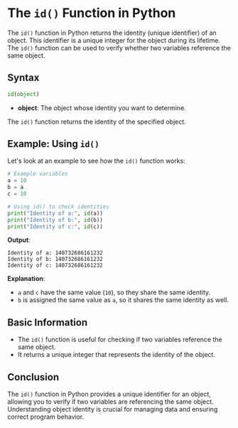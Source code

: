 # The `id()` Function in Python

The `id()` function in Python returns the identity (unique identifier) of an object. This identifier is a unique integer for the object during its lifetime. The `id()` function can be used to verify whether two variables reference the same object.

## Syntax

```python copy showLineNumbers
id(object)
```

- **object**: The object whose identity you want to determine.

The `id()` function returns the identity of the specified object.

## Example: Using `id()`

Let's look at an example to see how the `id()` function works:

```python copy showLineNumbers
# Example variables
a = 10
b = a
c = 10

# Using id() to check identities
print("Identity of a:", id(a))
print("Identity of b:", id(b))
print("Identity of c:", id(c))
```

**Output**:
```
Identity of a: 140732686161232
Identity of b: 140732686161232
Identity of c: 140732686161232
```

**Explanation**: 
- `a` and `c` have the same value (`10`), so they share the same identity.
- `b` is assigned the same value as `a`, so it shares the same identity as well.

## Basic Information

- The `id()` function is useful for checking if two variables reference the same object.
- It returns a unique integer that represents the identity of the object.

## Conclusion

The `id()` function in Python provides a unique identifier for an object, allowing you to verify if two variables are referencing the same object. Understanding object identity is crucial for managing data and ensuring correct program behavior.
